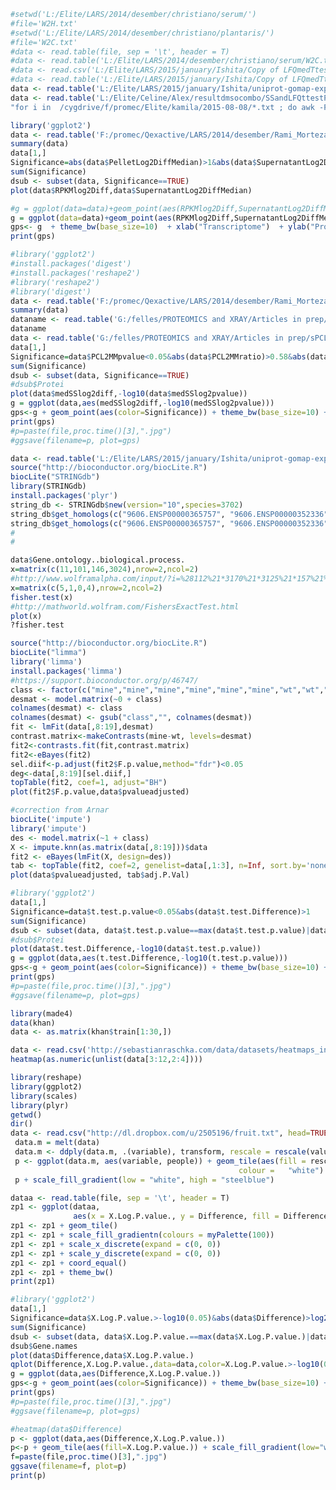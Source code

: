 ```{r data}
#setwd('L:/Elite/LARS/2014/desember/christiano/serum/')
#file='W2H.txt'
#setwd('L:/Elite/LARS/2014/desember/christiano/plantaris/')
#file='W2C.txt'
#data <- read.table(file, sep = '\t', header = T)
#data <- read.table('L:/Elite/LARS/2014/desember/christiano/serum/W2C.txt', sep = '\t', header = T)
#data <- read.csv('L:/Elite/LARS/2015/january/Ishita/Copy of LFQmedTtestBHcorr.csv', header = T)
#data <- read.table('L:/Elite/LARS/2015/january/Ishita/Copy of LFQmedTtestBHcorr.txt', sep = '\t', header = T)
data <- read.table('L:/Elite/LARS/2015/january/Ishita/uniprot-gomap-expression.txt', sep = '\t', header = T)
data <- read.table('L:/Elite/Celine/Alex/resultdmsocombo/SSandLFQttestPB.txt', sep = '\t', header = T)
"for i in  /cygdrive/f/promec/Elite/kamila/2015-08-08/*.txt ; do awk -F '|' '{print $2}' $i > $i.IDs.txt ; done"

```

```{r Laccase}
library('ggplot2')
data <- read.table('F:/promec/Qexactive/LARS/2014/desember/Rami_Morteza/Results/LFQ-pellet-supernatant-RPKM-genome-plasmidPlot.txt', sep = '\t', header = T)
summary(data)
data[1,]
Significance=abs(data$PelletLog2DiffMedian)>1&abs(data$SupernatantLog2DiffMedian)>1&abs(data$RPKMlog2Diff)>1
sum(Significance)
dsub <- subset(data, Significance==TRUE)
plot(data$RPKMlog2Diff,data$SupernatantLog2DiffMedian)

#g = ggplot(data=data)+geom_point(aes(RPKMlog2Diff,SupernatantLog2DiffMedian), colour='light green')  + geom_point(aes(RPKMlog2Diff,PelletLog2DiffMedian), colour='orange') + geom_text(data=dsub,aes(RPKMlog2Diff,SupernatantLog2DiffMedian,label=func),hjust=0.5, vjust=-0.5, size=3) 
g = ggplot(data=data)+geom_point(aes(RPKMlog2Diff,SupernatantLog2DiffMedian), colour='light green')  + geom_point(aes(RPKMlog2Diff,PelletLog2DiffMedian), colour='orange') 
gps<- g  + theme_bw(base_size=10)  + xlab("Transcriptome")  + ylab("Proteome")  + ggtitle("Log2 median ratio change [+/- Laccase Inhibitor]")  + scale_size_area()  #+ geom_text(data=dsub,aes(label=func),hjust=0.5, vjust=-0.5, size=3) 
print(gps)

```


```{r PCL}
#library('ggplot2')
#install.packages('digest')
#install.packages('reshape2')
#library('reshape2')
#library('digest')
data <- read.table('F:/promec/Qexactive/LARS/2014/desember/Rami_Morteza/Results/LFQ-pellet-supernatant-RPKM-genome-plasmidPlot.txt', sep = '\t', header = T)
summary(data)
dataname <- read.table('G:/felles/PROTEOMICS and XRAY/Articles in prep/sPCL/Data after imputation/Top10upNdn.txt', sep = '\t', header = T)
dataname
data <- read.table('G:/felles/PROTEOMICS and XRAY/Articles in prep/sPCL/Data after imputation/Copy of Copy of SSandLFQttestPB All the collected super-SILAC and LFQ after imputation .txt', sep = '\t', header = T)
data[1,]
Significance=data$PCL2MMpvalue<0.05&abs(data$PCL2MMratio)>0.58&abs(data$PCL2MMratio)<10
sum(Significance)
dsub <- subset(data, Significance==TRUE)
#dsub$Protei
plot(data$medSSlog2diff,-log10(data$medSSlog2pvalue))
g = ggplot(data,aes(medSSlog2diff,-log10(medSSlog2pvalue)))
gps<-g + geom_point(aes(color=Significance)) + theme_bw(base_size=10) + xlab("Log2 Fold Change")  + ylab("-Log10 P-value") + ggtitle("Differentially expressed proteins") + scale_size_area()  + geom_text(data=dataname,aes(label=Gene.names),hjust=0.5, vjust=-0.5, size=3) 
print(gps)
#p=paste(file,proc.time()[3],".jpg")
#ggsave(filename=p, plot=gps)
```

```{r data}
data <- read.table('L:/Elite/LARS/2015/january/Ishita/uniprot-gomap-expression.txt', sep = '\t', header = T)
source("http://bioconductor.org/biocLite.R")
biocLite("STRINGdb")
library(STRINGdb)
install.packages('plyr')
string_db <- STRINGdb$new(version="10",species=3702)
string_db$get_homologs(c("9606.ENSP00000365757", "9606.ENSP00000352336"), target_species_id=10090, bitscore_threshold=60)
string_db$get_homologs(c("9606.ENSP00000365757", "9606.ENSP00000352336"), target_species_id=10090)
#
#

```



```{r GOenrich}
data$Gene.ontology..biological.process.
x=matrix(c(11,101,146,3024),nrow=2,ncol=2)
#http://www.wolframalpha.com/input/?i=%28112%21*3170%21*3125%21*157%21%29%2F%2811%21*146%21*3024%21*3282%21*101%21%29
x=matrix(c(5,1,0,4),nrow=2,ncol=2)
fisher.test(x)
#http://mathworld.wolfram.com/FishersExactTest.html
plot(x)
?fisher.test
```



```{r limma}
source("http://bioconductor.org/biocLite.R")
biocLite("limma")
library('limma')
install.packages('limma')
#https://support.bioconductor.org/p/46747/
class <- factor(c("mine","mine","mine","mine","mine","mine","wt","wt","wt","wt","wt","wt"))
desmat <- model.matrix(~0 + class)
colnames(desmat) <- class
colnames(desmat) <- gsub("class","", colnames(desmat))
fit <- lmFit(data[,8:19],desmat)
contrast.matrix<-makeContrasts(mine-wt, levels=desmat)
fit2<-contrasts.fit(fit,contrast.matrix)
fit2<-eBayes(fit2)
sel.diif<-p.adjust(fit2$F.p.value,method="fdr")<0.05
deg<-data[,8:19][sel.diif,]
topTable(fit2, coef=1, adjust="BH")
plot(fit2$F.p.value,data$pvalueadjusted)

#correction from Arnar
biocLite('impute')
library('impute')
des <- model.matrix(~1 + class)
X <- impute.knn(as.matrix(data[,8:19]))$data
fit2 <- eBayes(lmFit(X, design=des))
tab <- topTable(fit2, coef=2, genelist=data[,1:3], n=Inf, sort.by='none')
plot(data$pvalueadjusted, tab$adj.P.Val)

```


```{r brassica}
#library('ggplot2')
data[1,]
Significance=data$t.test.p.value<0.05&abs(data$t.test.Difference)>1
sum(Significance)
dsub <- subset(data, data$t.test.p.value==max(data$t.test.p.value)|data$t.test.Difference==max(abs(data$t.test.Difference)))
#dsub$Protei
plot(data$t.test.Difference,-log10(data$t.test.p.value))
g = ggplot(data,aes(t.test.Difference,-log10(t.test.p.value)))
gps<-g + geom_point(aes(color=Significance)) + theme_bw(base_size=10) + geom_text(data=dsub,aes(label=Protei),hjust=0, vjust=0) + xlab("Log2 Fold Change")  + ylab("-Log10 P-value") + ggtitle("Differentially expressed proteins") + scale_size_area()
print(gps)
#p=paste(file,proc.time()[3],".jpg")
#ggsave(filename=p, plot=gps)
```


```{r http://stackoverflow.com/questions/17924828/differences-in-heatmap-clustering-defaults-in-r-heatplot-versus-heatmap-2}
library(made4)
data(khan)
data <- as.matrix(khan$train[1:30,])
```

```{r http://sebastianraschka.com/Articles/heatmaps_in_r.html}
data <- read.csv('http://sebastianraschka.com/data/datasets/heatmaps_in_r.csv',header=T)
heatmap(as.numeric(unlist(data[3:12,2:4])))
```

```{r http://stackoverflow.com/questions/8406394/how-to-produce-a-heatmap-with-ggplot2}
library(reshape)
library(ggplot2)
library(scales)
library(plyr)
getwd()
dir()
data <- read.csv("http://dl.dropbox.com/u/2505196/fruit.txt", head=TRUE, sep=",")
 data.m = melt(data)
 data.m <- ddply(data.m, .(variable), transform, rescale = rescale(value))
 p <- ggplot(data.m, aes(variable, people)) + geom_tile(aes(fill = rescale), 
                                                   colour =   "white") 
 p + scale_fill_gradient(low = "white", high = "steelblue")
```
 

```{r https://gist.github.com/dsparks/3710171}
dataa <- read.table(file, sep = '\t', header = T)
zp1 <- ggplot(dataa,
              aes(x = X.Log.P.value., y = Difference, fill = Difference))
zp1 <- zp1 + geom_tile()
zp1 <- zp1 + scale_fill_gradientn(colours = myPalette(100))
zp1 <- zp1 + scale_x_discrete(expand = c(0, 0))
zp1 <- zp1 + scale_y_discrete(expand = c(0, 0))
zp1 <- zp1 + coord_equal()
zp1 <- zp1 + theme_bw()
print(zp1)

```


```{r plot}
#library('ggplot2')
data[1,]
Significance=data$X.Log.P.value.>-log10(0.05)&abs(data$Difference)>log2(1.5)
sum(Significance)
dsub <- subset(data, data$X.Log.P.value.==max(data$X.Log.P.value.)|data$Difference==max(abs(data$Difference)))
dsub$Gene.names
plot(data$Difference,data$X.Log.P.value.)
qplot(Difference,X.Log.P.value.,data=data,color=X.Log.P.value.>-log10(0.05)&abs(Difference)>log2(1.5))
g = ggplot(data,aes(Difference,X.Log.P.value.))
gps<-g + geom_point(aes(color=Significance)) + theme_bw(base_size=10) + geom_text(data=dsub,aes(label=Gene.names),hjust=0, vjust=0) + xlab("Log2 Fold Change")  + ylab("-Log10 P-value") + ggtitle("Differentially expressed proteins") + scale_size_area()
print(gps)
#p=paste(file,proc.time()[3],".jpg")
#ggsave(filename=p, plot=gps)
```

```{r data}
#heatmap(data$Difference)
p <- ggplot(data,aes(Difference,X.Log.P.value.))
p<-p + geom_tile(aes(fill=X.Log.P.value.)) + scale_fill_gradient(low="white", high="darkblue") + xlab("") + ylab("")
f=paste(file,proc.time()[3],".jpg")
ggsave(filename=f, plot=p)
print(p)
```


